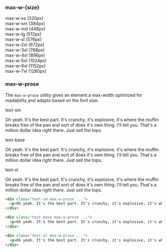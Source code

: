 ### max-w-{size}
<div class="flex flex-col space-y-4 place-items-center p-8">
  <div class="bg-orange-700 p-4 max-w-xs text-white w-full text-center">max-w-xs (320px)</div>
  <div class="bg-orange-700 p-4 max-w-sm text-white w-full text-center">max-w-sm (384px)</div>
  <div class="bg-orange-700 p-4 max-w-md text-white w-full text-center">max-w-md (448px)</div>
  <div class="bg-orange-700 p-4 max-w-lg text-white w-full text-center">max-w-lg (512px)</div>
  <div class="bg-orange-700 p-4 max-w-xl text-white w-full text-center">max-w-xl (576px)</div>
  <div class="bg-orange-700 p-4 max-w-2xl text-white w-full text-center">max-w-2xl (672px)</div>
  <div class="bg-orange-700 p-4 max-w-3xl text-white w-full text-center">max-w-3xl (768px)</div>
  <div class="bg-orange-700 p-4 max-w-4xl text-white w-full text-center">max-w-4xl (896px)</div>
  <div class="bg-orange-700 p-4 max-w-5xl text-white w-full text-center">max-w-5xl (1024px)</div>
  <div class="bg-orange-700 p-4 max-w-6xl text-white w-full text-center">max-w-6xl (1152px)</div>
  <div class="bg-orange-700 p-4 max-w-7xl text-white w-full text-center">max-w-7xl (1280px)</div>
</div>

### max-w-prose
The `max-w-prose` utility gives an element a max-width optimized for readability and adapts based on the font size.

<div class="space-y-8 bg-stone-200 p-8">
  <div>
    <span class="font-medium text-sm text-slate-500 font-mono mb-3">text-sm</span>
    <div class="max-w-prose text-sm font-medium text-slate-900 dark:text-slate-200">
      <p>Oh yeah. It's the best part. It's crunchy, it's explosive, it's where the muffin breaks free of the pan and sort of does it's own thing. I'll tell you. That's a million dollar idea right there. Just sell the tops.</p>
    </div>
  </div>
  <div>
    <span class="font-medium text-sm text-slate-500 font-mono mb-3">text-base</span>
    <div class="max-w-prose text-base font-medium text-slate-900 dark:text-slate-200">
      <p>Oh yeah. It's the best part. It's crunchy, it's explosive, it's where the muffin breaks free of the pan and sort of does it's own thing. I'll tell you. That's a million dollar idea right there. Just sell the tops.</p>
    </div>
  </div>
  <div>
    <span class="font-medium text-sm text-slate-500 font-mono mb-3">text-xl</span>
    <div class="max-w-prose text-xl font-medium text-slate-900 dark:text-slate-200">
      <p>Oh yeah. It's the best part. It's crunchy, it's explosive, it's where the muffin breaks free of the pan and sort of does it's own thing. I'll tell you. That's a million dollar idea right there. Just sell the tops.</p>
    </div>
  </div>
</div>

```html
<div class="text-sm max-w-prose ...">
  <p>Oh yeah. It's the best part. It's crunchy, it's explosive, it's where the muffin breaks free of the pan and sort of does it's own thing. I'll tell you. That's a million dollar idea right there. Just sell the tops.</p>
</div>

<div class="text-base max-w-prose ...">
  <p>Oh yeah. It's the best part. It's crunchy, it's explosive, it's where the muffin breaks free of the pan and sort of does it's own thing. I'll tell you. That's a million dollar idea right there. Just sell the tops.</p>
</div>

<div class="text-xl max-w-prose ...">
  <p>Oh yeah. It's the best part. It's crunchy, it's explosive, it's where the muffin breaks free of the pan and sort of does it's own thing. I'll tell you. That's a million dollar idea right there. Just sell the tops.</p>
</div>
```
